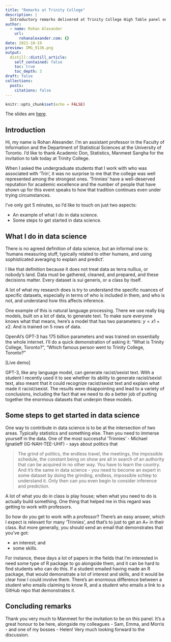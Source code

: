 ```yaml
---
title: "Remarks at Trinity College"
description: |
  Introductory remarks delivered at Trinity College High Table panel on data science at the University of Toronto on 19 October 2021.
author:
  - name: Rohan Alexander
    url:
      rohanalexander.com: {}
date: 2021-10-19
preview: IMG_9136.png
output:
  distill::distill_article:
    self_contained: false
    toc: true
    toc_depth: 3
draft: false
collections:
  posts:
    citations: false
---
```



```r
knitr::opts_chunk$set(echo = FALSE)
```

The slides are [here](https://rohanalexander.com/pdfs/trinity_college_remarks.pdf). 

## Introduction

Hi, my name is Rohan Alexander. I'm an assistant professor in the Faculty of Information and the Department of Statistical Sciences at the University of Toronto. I'd like to thank Academic Don, Statistics, Manmeet Sangha for the invitation to talk today at Trinity College. 

When I asked the undergraduate students that I work with who was associated with 'Trin', it was no surprise to me that the college was well represented among the strongest ones. 'Trinnies' have a well-deserved reputation for academic excellence and the number of people that have shown up for this event speaks to how that tradition continues even under trying circumstances.

I've only got 5 minutes, so I'd like to touch on just two aspects:

- An example of what I do in data science.
- Some steps to get started in data science.

## What I do in data science

There is no agreed definition of data science, but an informal one is: 'humans measuring stuff, typically related to other humans, and using sophisticated averaging to explain and predict'.

I like that definition because it does not treat data as terra nullius, or nobody's land. Data must be gathered, cleaned, and prepared, and these decisions matter. Every dataset is sui generis, or a class by itself. 

A lot of what my research does is try to understand the specific nuances of specific datasets, especially in terms of who is included in them, and who is not, and understand how this affects inference.

One example of this is natural language processing. There we use really big models, built on a lot of data, to generate text. To make sure everyone knows what that means, here's a model that has two parameters: $y = x1 + x2$. And is trained on 5 rows of data.

OpenAI's GPT-3 has 175 billion parameters and was trained on essentially the whole internet. I'll do a quick demonstration of asking it: "What is Trinity College, Toronto?", "Which famous person went to Trinity College, Toronto?"

[Live demo]

GPT-3, like any language model, can generate racist/sexist text. With a student I recently used it to see whether its ability to generate racist/sexist text, also meant that it could recognize racist/sexist text and explain what made it racist/sexist. The results were disappointing and lead to a variety of conclusions, including the fact that we need to do a better job of putting together the enormous datasets that underpin these models.





## Some steps to get started in data science

One way to contribute in data science is to be at the intersection of two areas. Typically statistics and something else. Then you need to immerse yourself in the data. One of the most successful 'Trinnies' - Michael Ignatieff (IG-NAH-TEE-UHF) - says about politics that

> The grind of politics, the endless travel, the meetings, the impossible schedule, the constant being on show are all in search of an authority that can be acquired in no other way. You have to learn the country.
And it's the same in data science - you need to become an expert in some dataset by doing the grinding, endless, impossible schlep to understand it. Only then can you even begin to consider inference and prediction.

A lot of what you do in class is play house; when what you need to do is actually build something. One thing that helped me in this regard was getting to work with professors. 

So how do you get to work with a professor? There's an easy answer, which I expect is relevant for many 'Trinnies', and that's to just to get an A+ in their class. But more generally, you should send an email that demonstrates that you've got:

- an interest; and
- some skills.

For instance, these days a lot of papers in the fields that I'm interested in need some type of R package to go alongside them, and it can be hard to find students who can do this. If a student emailed having made an R package, that would demonstrate a lot of interest and skills, and it would be clear how I could involve them. There's an enormous difference between a student who emails claiming to know R, and a student who emails a link to a GitHub repo that demonstrates it.




## Concluding remarks

Thank you very much to Manmeet for the invitation to be on this panel. It's a great honour to be here, alongside my colleagues - Sam, Emma, and Morris - and one of my bosses - Helen! Very much looking forward to the discussion.

